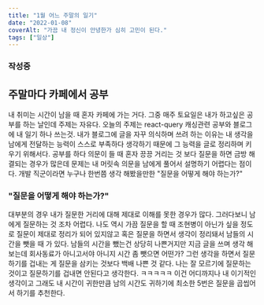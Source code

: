 ```yaml
---
title: "1월 어느 주말의 일기"
date: "2022-01-08"
coverAlt: "가끔 내 정신이 안녕한가 심히 고민이 된다."
tags: ["일상"]
---
```


### 작성중

## 주말마다 카페에서 공부

내 취미는 시간이 남을 때 혼자 카페에 가는 거다. 그중 매주 토요일은 내가 하고싶은 공부를 하는 날인데 주제는 자유다.
오늘의 주제는 react-query 캐싱관련 공부와 블로그에 내 일기 하나 쓰는것.
내가 블로그에 글을 자꾸 의식하며 쓰려 하는 이유는 내 생각을 남에게 전달하는 능력이 스스로 부족하다 생각하기 때문에 그 능력을 글로 정리하며 키우기 위해서다.
공부를 하다 의문이 들 때 혼자 끙끙 거리는 것 보다 질문을 하면 금방 해결되는 경우가 많은데 문제는 내 머릿속 의문을 남에게 풀어서 설명하기 어렵다는
점이다. 개발 직군이라면 누구나 한번쯤 생각 해봤을만한 "질문을 어떻게 해야 하는가?"

### "질문을 어떻게 해야 하는가?"

대부분의 경우 내가 질문한 거리에 대해 제대로 이해를 못한 경우가 많다. 그러다보니 남에게 질문하는 것 조차 어렵다. 나도 역시 가끔 질문을 할 때
조현병이 아닌가 싶을 정도로 질문이 제대로 정리가 되어 있지않고 혹은 질문을 하면서 생각이 정리돼서 남들의 시간을 뺏을 때 가 있다.
남들의 시간을 뺐는건 상당히 나쁜거지만 지금 글을 쓰며 생각 해보는데 회사동료가 아니고서야 아니지 시간 좀 뺏으면 어떤가? 그런 생각을 하면서 질문하기를
겁내는 게 질문을 삼키는 것보다 백배 나쁜 것 같다. 나는 잘 모르기에 질문하는 것이고 질문하기를 겁내면 안된다고 생각한다.
ㅋㅋㅋㅋㅋ 이건 어디까지나 내 이기적인 생각이고 그래도 내 시간이 귀한만큼 남의 시간도 귀하기에 최소한 5번은 질문을 곱씹어서 하기를 추천한다.
